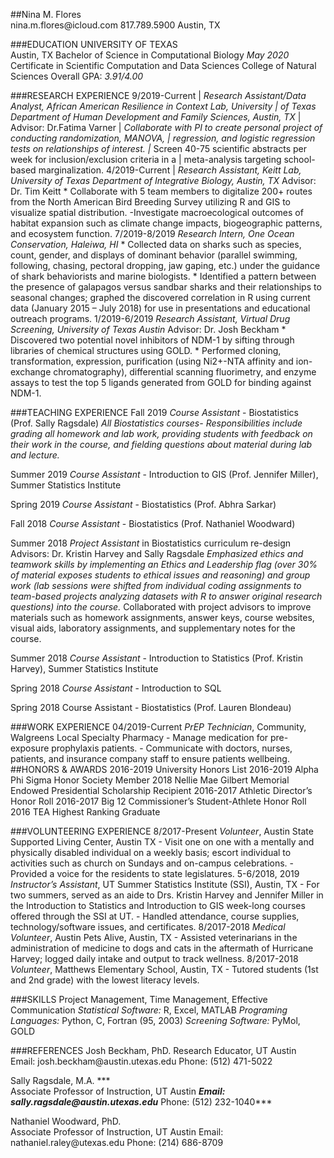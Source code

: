 

##Nina M. Flores  
nina.m.flores@icloud.com
817.789.5900
Austin, TX

###EDUCATION
UNIVERSITY OF TEXAS								
Austin, TX
Bachelor of Science in Computational Biology	*May 2020*
Certificate in Scientific Computation and Data Sciences
College of Natural Sciences
Overall GPA: *3.91/4.00*

###RESEARCH EXPERIENCE
9/2019-Current | 	*Research Assistant/Data Analyst, African American Resilience in Context Lab, University                |     of Texas Department of Human Development and Family Sciences, Austin, TX*
	             |    Advisor: Dr.Fatima Varner
               |    *Collaborate with PI to create personal project of conducting randomization, MANOVA,                 |     regression, and logistic regression tests on relationships of interest.
               |    *Screen 40-75 scientific abstracts per week for inclusion/exclusion criteria in a                    |    meta-analysis targeting school-based marginalization. 
4/2019-Current |	  *Research Assistant, Keitt Lab, University of Texas Department of Integrative Biology, Austin, TX*
	Advisor: Dr. Tim Keitt
* Collaborate with 5 team members to digitalize 200+ routes from the North American Bird Breeding Survey utilizing R and GIS to visualize spatial distribution. 
-Investigate macroecological outcomes of habitat expansion such as climate change impacts, biogeographic patterns, and ecosystem function.
7/2019-8/2019 	*Research Intern, One Ocean Conservation, Haleiwa, HI*
* Collected data on sharks such as species, count, gender, and displays of dominant behavior (parallel swimming, following, chasing, pectoral dropping, jaw gaping, etc.) under the guidance of shark behaviorists and marine biologists.
* Identified a pattern between the presence of galapagos versus sandbar sharks and their relationships to seasonal changes; graphed the discovered correlation in R using current data (January 2015 – July 2018) for use in presentations and educational outreach programs. 
1/2019-6/2019		*Research Assistant, Virtual Drug Screening, University of Texas Austin*
			Advisor: Dr. Josh Beckham
* Discovered two potential novel inhibitors of NDM-1 by sifting through libraries of chemical structures using GOLD. 
* Performed cloning, transformation, expression, purification (using Ni2+-NTA affinity and ion-exchange chromatography), differential scanning fluorimetry, and enzyme assays to test the top 5 ligands generated from GOLD for binding against NDM-1.

###TEACHING EXPERIENCE
Fall 2019		*Course Assistant* - Biostatistics (Prof. Sally Ragsdale)
*All Biostatistics courses- Responsibilities include grading all homework and lab work, providing students with feedback on their work in the course, and fielding questions about material during lab and lecture.*

Summer 2019	*Course Assistant* - Introduction to GIS (Prof. Jennifer Miller), Summer Statistics Institute

Spring 2019		*Course Assistant* - Biostatistics (Prof. Abhra Sarkar)

Fall 2018		*Course Assistant* - Biostatistics (Prof. Nathaniel Woodward)

Summer 2018		*Project Assistant* in Biostatistics curriculum re-design 
			Advisors: Dr. Kristin Harvey and Sally Ragsdale
*Emphasized ethics and teamwork skills by implementing an Ethics and Leadership flag (over 30% of material exposes students to ethical issues and reasoning) and group work (lab sessions were shifted from individual coding assignments to team-based projects analyzing datasets with R to answer original research questions) into the course. 
*Collaborated with project advisors to improve materials such as homework assignments, answer keys, course websites, visual aids, laboratory assignments, and supplementary notes for the course.

Summer 2018	*Course Assistant* - Introduction to Statistics (Prof. Kristin Harvey), Summer Statistics Institute

Spring 2018		*Course Assistant* - Introduction to SQL

Spring 2018		Course Assistant - Biostatistics (Prof. Lauren Blondeau)

###WORK EXPERIENCE
04/2019-Current	*PrEP Technician*, Community, Walgreens Local Specialty Pharmacy
-	Manage medication for pre-exposure prophylaxis patients.
-	Communicate with doctors, nurses, patients, and insurance company staff to ensure patients wellbeing.
##HONORS & AWARDS
2016-2019		University Honors List
2016-2019		Alpha Phi Sigma Honor Society Member
2018			Nellie Mae Gilbert Memorial Endowed Presidential Scholarship Recipient
2016-2017		Athletic Director’s Honor Roll
2016-2017		Big 12 Commissioner’s Student-Athlete Honor Roll
2016 			TEA Highest Ranking Graduate

###VOLUNTEERING EXPERIENCE
8/2017-Present	*Volunteer*, Austin State Supported Living Center, Austin TX
-	Visit one on one with a mentally and physically disabled individual on a weekly basis; escort individual to activities such as church on Sundays and on-campus celebrations.
-	Provided a voice for the residents to state legislatures.
5-6/2018, 2019	*Instructor’s Assistant*, UT Summer Statistics Institute (SSI), Austin, TX
-	For two summers, served as an aide to Drs. Kristin Harvey and Jennifer Miller in the Introduction to Statistics and Introduction to GIS week-long courses offered through the SSI at UT. 
-	Handled attendance, course supplies, technology/software issues, and certificates.
8/2017-2018		*Medical Volunteer*, Austin Pets Alive, Austin, TX
-	Assisted veterinarians in the administration of medicine to dogs and cats in the aftermath of Hurricane Harvey; logged daily intake and output to track wellness.
8/2017-2018		*Volunteer*, Matthews Elementary School, Austin, TX
-	Tutored students (1st and 2nd grade) with the lowest literacy levels.

###SKILLS
Project Management, Time Management, Effective Communication
*Statistical Software:* R, Excel, MATLAB
*Programing Languages:* Python, C, Fortran (95, 2003)
*Screening Software:* PyMol, GOLD

###REFERENCES
Josh Beckham, PhD.
Research Educator, UT Austin			
Email: josh.beckham@austin.utexas.edu
Phone: (512) 471-5022

Sally Ragsdale, M.A. ***					
Associate Professor of Instruction, UT Austin	***
Email:	sally.ragsdale@austin.utexas.edu***
Phone: (512) 232-1040***

Nathaniel Woodward, PhD.	
Associate Professor of Instruction, UT Austin
Email: nathaniel.raley@utexas.edu
Phone: (214) 686-8709


